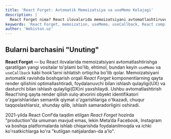 ```yaml
---
title: 'React Forget: Avtomatik Memoizatsiya va useMemo Kelajagi'
description: |
  React Forget nima? React ilovalarida memoizatsiyani avtomatlashtiruvchi yangi kompilyator bilan tanishing. useMemo va useCallback'ga ehtiyoj qolmaydi!
keywords: 'React Forget, memoization, useMemo, useCallback, React compiler, avtomatik memoizatsiya, React optimallashtirish, DX, UX, webiston'
author: 'Webiston.uz'
---
```


## Bularni barchasini "Unuting"

**React Forget** — bu React ilovalarida memoizatsiyani avtomatlashtirishga qaratilgan yangi vositalar to'plami bo'lib, ehtimol, bundan keyin `useMemo` va `useCallback` kabi hook’larni ishlatish ortiqcha bo'lib qolar. Memoizatsiyani avtomatik ravishda boshqarish orqali _React Forget_ komponentlarning qayta render qilishini optimallashtiradi, foydalanuvchi bilan ishlash qulayligi(UX) va dasturchi bilan ishlash qulayligi(DX)ni yaxshilaydi. Ushbu avtomatlashtirish React’ning qayta render qilish xulq-atvorini obyekt identifikatori o'zgarishlaridan semantik qiymat o'zgarishlariga o'tkazadi, chuqur taqqoslashlarsiz, shunday qilib, ishlash samaradorligini oshiradi.

2021-yilda React Conf’da taqdim etilgan _React Forget_ hozirda "production"da umuman mavjud emas, lekin Meta’da Facebook, Instagram va boshqa platformalarda ishlab chiqarishda foydalanilmoqda va ichki ko'rsatkichlarga ko'ra "kutilgan natijalardan-da a'lo".
